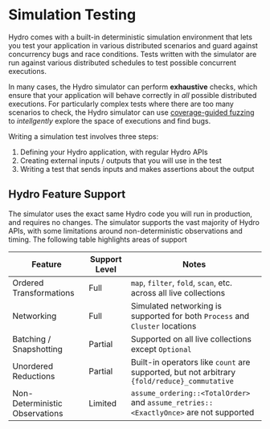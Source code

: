 # Simulation Testing
Hydro comes with a built-in deterministic simulation environment that lets you test your application in various distributed scenarios and guard against concurrency bugs and race conditions. Tests written with the simulator are run against various distributed schedules to test possible concurrent executions.

In many cases, the Hydro simulator can perform **exhaustive** checks, which ensure that your application will behave correctly in _all_ possible distributed executions. For particularly complex tests where there are too many scenarios to check, the Hydro simulator can use [coverage-guided fuzzing](https://en.wikipedia.org/wiki/Fuzzing) to _intellgently_ explore the space of executions and find bugs.

Writing a simulation test involves three steps:
1. Defining your Hydro application, with regular Hydro APIs
2. Creating external inputs / outputs that you will use in the test
3. Writing a test that sends inputs and makes assertions about the output

## Hydro Feature Support
The simulator uses the exact same Hydro code you will run in production, and requires no changes. The simulator supports the vast majority of Hydro APIs, with some limitations around non-deterministic observations and timing. The following table highlights areas of support

| Feature                       | Support Level       | Notes                                      |
|-------------------------------|---------------------|--------------------------------------------|
| Ordered Transformations              | Full                | `map`, `filter`, `fold`, `scan`, etc. across all live collections     |
| Networking                    | Full                | Simulated networking is supported for both `Process` and `Cluster` locations         |
| Batching / Snapshotting             | Partial             | Supported on all live collections except `Optional` |
| Unordered Reductions                        | Partial             | Built-in operators like `count` are supported, but not arbitrary `{fold/reduce}_commutative` |
| Non-Deterministic Observations | Limited             | `assume_ordering::<TotalOrder>` and `assume_retries::<ExactlyOnce>` are not supported |

